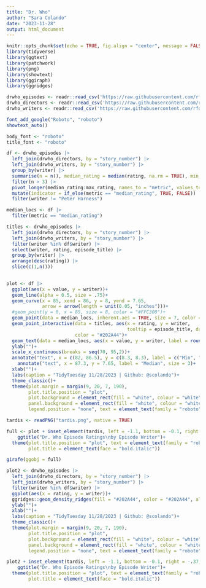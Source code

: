 ```yaml
---
title: "Dr. Who"
author: "Sara Colando"
date: "2023-11-28"
output: html_document
---
```


```r
knitr::opts_chunk$set(echo = TRUE, fig.align = "center", message = FALSE, warning = FALSE)
library(tidyverse)
library(ggtext)
library(patchwork)
library(png)
library(showtext)
library(ggiraph)
library(ggridges)
```

```r
drwho_episodes <- readr::read_csv('https://raw.githubusercontent.com/rfordatascience/tidytuesday/master/data/2023/2023-11-28/drwho_episodes.csv')
drwho_directors <- readr::read_csv('https://raw.githubusercontent.com/rfordatascience/tidytuesday/master/data/2023/2023-11-28/drwho_directors.csv')
drwho_writers <- readr::read_csv('https://raw.githubusercontent.com/rfordatascience/tidytuesday/master/data/2023/2023-11-28/drwho_writers.csv')
```

```r
font_add_google("Roboto", "roboto")
showtext_auto()

body_font <- "roboto"
title_font <- "roboto"
```


```r
df <- drwho_episodes |>
  left_join(drwho_directors, by = "story_number") |>
  left_join(drwho_writers, by = "story_number") |>
  group_by(writer) |>
  summarise(n = n(), median_rating = median(rating, na.rm = TRUE), min_rating = min(rating), max_rating = max(rating)) |>
  filter(n > 3) |>
  pivot_longer(median_rating:max_rating, names_to = "metric", values_to = "value") |>
  mutate(indicator = if_else(metric == "median_rating", TRUE, FALSE)) |>
  filter(writer != "Peter Harness")
```

```r
median_locs <- df |>
  filter(metric == "median_rating")
```


```r
titles <- drwho_episodes |>
  left_join(drwho_directors, by = "story_number") |>
  left_join(drwho_writers, by = "story_number") |>
  filter(writer %in% df$writer) |>
  select(writer, rating, episode_title) |>
  group_by(writer) |>
  arrange(desc(rating)) |>
  slice(c(1,n())) 
  
```


```r
plot <- df |>
  ggplot(aes(x = value, y = writer))+
  geom_line(alpha = 0.5, size = .75)+
  geom_curve(x = 85, xend = 86, y = 8, yend = 7.65, 
             arrow = arrow(length = unit(0.05, "inches")))+
  #geom_point(y = 8, x = 85, size = 8, color = "#FFC300")+
  geom_point(data = median_locs, inherent.aes = TRUE, size = 7, color = "#202A44")+
  geom_point_interactive(data = titles, aes(x = rating, y = writer, 
                                            tooltip = episode_title, data_id = episode_title),
                         color = "#202A44")+
  geom_text(data = median_locs, aes(x = value, y = writer, label = round(value,1)), color = "white", size = 2.2)+
  ylab("")+
  scale_x_continuous(breaks = seq(70, 95,2))+
  annotate("text", x = c(82, 86.5), y = c(8.3, 8.3), label = c("Min", "Max"), size = 3)+
    annotate("text", x = 87.3, y = 7.65, label = "Median", size = 3)+
  xlab("")+
  labs(caption = "TidyTuesday 11/28/2023 | Github: @scolando")+
  theme_classic()+
  theme(plot.margin = margin(9, 20, 7, 190),
        plot.title.position = "plot",
        plot.background = element_rect(fill = "white", colour = "white"),
        panel.background = element_rect(fill = "white", colour = "white"),
        legend.position = "none", text = element_text(family = "roboto", size = 9)) 
```

```r
tardis <- readPNG("tardis.png", native = TRUE)
```


```r
full <- plot + inset_element(tardis, left = -1.1, bottom = -0.1, right = -.37, top = 1) + 
    ggtitle("Dr. Who Episode Ratings\nby Episode Writer")+
  theme(plot.title.position = "plot", text = element_text(family = "roboto"),
        plot.title = element_text(face = "bold.italic"))
```

```r
girafe(ggobj = full)
```


```r
plot2 <- drwho_episodes |>
  left_join(drwho_directors, by = "story_number") |>
  left_join(drwho_writers, by = "story_number") |>
  filter(writer %in% df$writer) |>
  ggplot(aes(x = rating, y = writer))+
  ggridges::geom_density_ridges(fill = "#202A44", color = "#202A44", alpha = 0.8)+
  ylab("")+
  xlab("")+
  labs(caption = "TidyTuesday 11/28/2023 | Github: @scolando")+
  theme_classic()+
  theme(plot.margin = margin(9, 20, 7, 190),
        plot.title.position = "plot",
        plot.background = element_rect(fill = "white", colour = "white"),
        panel.background = element_rect(fill = "white", colour = "white"),
        legend.position = "none", text = element_text(family = "roboto", size = 9)) 
```
```r
plot2 + inset_element(tardis, left = -1.1, bottom = -0.1, right = -.37, top = 1) + 
    ggtitle("Dr. Who Episode Ratings\nby Episode Writer")+
  theme(plot.title.position = "plot", text = element_text(family = "roboto"),
        plot.title = element_text(face = "bold.italic"))
```

